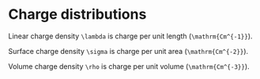 Charge distributions
====================

Linear charge density `\lambda` is charge per unit length
(`\mathrm{Cm^{-1}}`).

Surface charge density `\sigma` is charge per unit area
(`\mathrm{Cm^{-2}}`).

Volume charge density `\rho` is charge per unit volume
(`\mathrm{Cm^{-3}}`).

